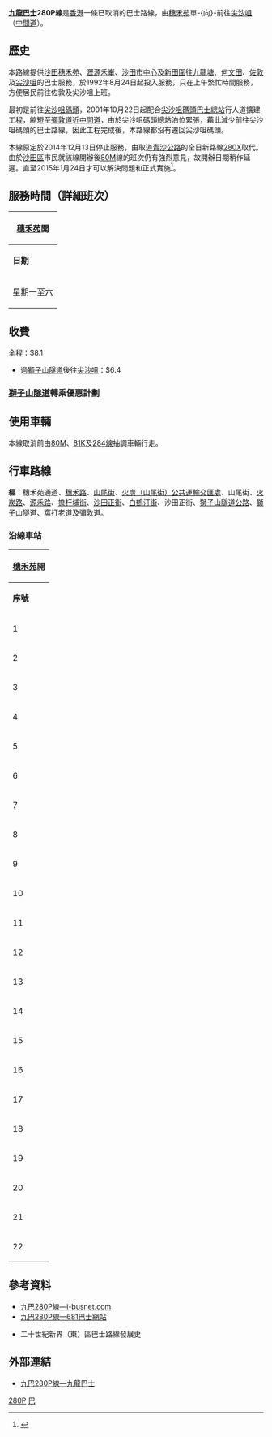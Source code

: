 {{公共汽車路線資訊
| 代表圖像 = KMBRoute280P.jpg
| 路線名稱 = 九龍巴士280P線
| 外文名稱 = KMB Route 280P  
| 經營者 = 九龍巴士 
| 所屬車廠 = [[九巴沙田車廠|沙田車廠]]（S）
| 全程行駛里程 = 15.5公里
| 全程行車時間 = 60分鐘
| 起點站 = [[穗禾苑|穗禾苑]]
| 途經地點 = [[沙田市中心|沙田市中心]]、[[獅子山隧道|獅子山隧道]]、[[九龍塘|九龍塘]]、[[旺角|旺角]]東、[[油麻地|油麻地]]、[[尖沙咀|尖沙咀]]
| 終點站 = [[尖沙咀|尖沙咀]]（[[中間道|中間道]]）
| 起點站服務時間 = 星期一至六：06:45-10:00
| 終點站服務時間 = 不提供回程
| 班次頻率 = 15-30分
| 服務時間以外替代路線 = [[九龍巴士81線|81]]/[[九龍巴士81C線|81C]]↔[[九龍巴士81K線|81K]]（八達通轉乘優惠）
| 路線用車= 
| 全程收費 = $8.1
| 分段收費站點 = 過獅隧後往尖沙咀：$6.4 
| 主要競爭交通 = [[港鐵|港鐵]][[東鐵綫|東鐵綫]]
}}

'''[[九龍巴士|九龍巴士]]280P線'''是[[香港|香港]]一條已取消的巴士路線，由[[穗禾苑|穗禾苑]]單-{向}-前往[[尖沙咀|尖沙咀]]（[[中間道|中間道]]）。

==歷史==
本路線提供[[沙田_(香港)|沙田]][[穗禾苑|穗禾苑]]、[[瀝源|瀝源]][[禾輋|禾輋]]、[[沙田市中心|沙田市中心]]及[[新田圍|新田圍]]往[[九龍塘|九龍塘]]、[[何文田|何文田]]、[[佐敦|佐敦]]及[[尖沙咀|尖沙咀]]的巴士服務，於1992年8月24日起投入服務，只在上午繁忙時間服務，方便居民前往佐敦及尖沙咀上班。 

最初是前往[[尖沙咀天星碼頭|尖沙咀碼頭]]，2001年10月22日起配合[[尖沙咀碼頭巴士總站|尖沙咀碼頭巴士總站]]行人道擴建工程，縮短至[[彌敦道|彌敦道]]近[[中間道|中間道]]，由於尖沙咀碼頭總站泊位緊張，藉此減少前往尖沙咀碼頭的巴士路線，因此工程完成後，本路線都沒有遷回尖沙咀碼頭。

本線原定於2014年12月13日停止服務，由取道[[青沙公路|青沙公路]]的全日新路線[[九龍巴士280X線|280X]]取代。由於[[沙田區|沙田區]]市民就該線開辦後[[九龍巴士80M線|80M]]線的班次仍有強烈意見，故開辦日期稍作延遲。直至2015年1月24日才可以解決問題和正式實施<ref>{{Cite web |url=http://www.kmb.hk/tc/news/press/archives/news201501212191.html |title=九巴乘客通告 |accessdate=2015-01-23 |archive-date=2015-03-15 |archive-url=https://web.archive.org/web/20150315050827/http://kmb.hk/tc/news/press/archives/news201501212191.html |dead-url=no }}</ref>。

==服務時間（詳細班次）==
{|class="wikitable" style="text-align: center"
!colspan=2|[[穗禾苑|穗禾苑]]開
|-
!'''日期'''!!'''開出時間'''
|-
|rowspan=3|星期一至六||06:45、07:05、07:25、07:45
|-
|08:00、08:15、08:30
|-
|09:00、09:30、10:00
|}

==收費==
全程：$8.1
*過[[獅子山隧道|獅子山隧道]]後往[[尖沙咀|尖沙咀]]：$6.4
{{fare-remarks|KMB|fcs=Y}}

===[[獅子山隧道|獅子山隧道]]轉乘優惠計劃===
{{獅子山隧道轉乘優惠計劃}}

==使用車輛==
本線取消前由[[九龍巴士80M線|80M]]、[[九龍巴士81K線|81K]]及[[九龍巴士284線|284線]]抽調車輛行走。

==行車路線==
'''經'''：穗禾苑通道、[[穗禾路|穗禾路]]、[[山尾街|山尾街]]、[[火炭（山尾街）公共運輸交匯處|火炭（山尾街）公共運輸交匯處]]、山尾街、[[火炭路|火炭路]]、[[源禾路|源禾路]]、[[擔杆埔街|擔杆埔街]]、[[沙田正街|沙田正街]]、[[白鶴汀街|白鶴汀街]]、沙田正街、[[獅子山隧道公路|獅子山隧道公路]]、[[獅子山隧道|獅子山隧道]]、[[窩打老道|窩打老道]]及[[彌敦道|彌敦道]]。

===沿線車站===
{|class="wikitable" style="text-align: center"
!colspan=3|[[穗禾苑|穗禾苑]]開
|-
!'''序號'''!!'''車站名稱'''!!'''位置'''
|-
|1||colspan=2|[[穗禾苑巴士總站|穗禾苑巴士總站]]
|-
|2||colspan=2|[[穗禾路|穗禾路]]
|-
|3||[[火炭|火炭]]（[[山尾街|山尾街]]）||[[火炭（山尾街）公共運輸交匯處|火炭（山尾街）公共運輸交匯處]]
|-
|4||[[火炭村|火炭村]]||[[火炭路|火炭路]]
|-
|5||[[禾輋邨|禾輋邨]]||rowspan=2|[[源禾路|源禾路]]
|-
|6||[[瀝源邨|瀝源邨]]
|-
|7||[[沙田大會堂|沙田大會堂]]||[[担扞莆街|担扞莆街]]
|-
|8||[[帝都酒店|帝都酒店]]||[[白鶴汀街|白鶴汀街]]
|-
|9||[[香港文化博物館|文化博物館]]||rowspan=2|[[獅子山隧道公路|獅子山隧道公路]]
|-
|10||[[新田圍邨|新田圍邨]]
{{Routemapbreak|colspan=3|{{SR|1}}[[獅子山隧道|獅子山隧道]]}}
|-
|11||[[聯合道|聯合道]]||rowspan=8|[[窩打老道|窩打老道]]
|-
|12||[[九龍塘站_(香港)|九龍塘站]]
|-
|13||[[龍濤花園|龍濤花園]]
|-
|14||[[九龍醫院|九龍醫院]]
|-
|15||[[萬基大廈|萬基大廈]]
|-
|16||[[何文田街|何文田街]]
|-
|17||[[廣華醫院|廣華醫院]]
|-
|18||[[香港消防局列表#九龍南區|油麻地消防局]]
|-
|19||[[加士居道|加士居道]]||rowspan=3|[[彌敦道|彌敦道]]
|-
|20||[[恆豐中心|德成街]]
|-
|21||[[金巴利道|金巴利道]]
|-
|22||[[尖沙咀|尖沙咀]]（[[中間道|中間道]]）巴士總站||[[尖沙咀（中間道）巴士總站|尖沙咀（中間道）巴士總站]]
|}

==參考資料==
*[https://web.archive.org/web/20080504050927/http://www.i-busnet.com/busroute/kmb/kmbr280p.php 九巴280P線—i-busnet.com]
*[http://www.681busterminal.com/280p.html 九巴280P線—681巴士總站] {{Wayback|url=http://www.681busterminal.com/280p.html |date=20160727215321 }}
{{reflist}}
*二十世紀新界（東）區巴士路線發展史

==外部連結==
*[http://www.kmb.hk/chinese.php?page=search&prog=route_no.php&route_no=280P 九巴280P線—九龍巴士] {{Wayback|url=http://www.kmb.hk/chinese.php?page=search&prog=route_no.php&route_no=280P |date=20070516153041 }}

[[Category:已取消九龍巴士路線|280P]]
[[Category:2015年香港廢除|巴]]
